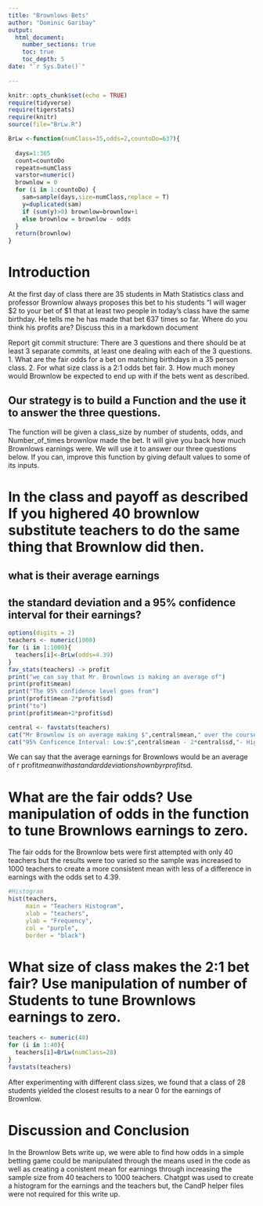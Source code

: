 ```yaml
---
title: "Brownlows Bets"
author: "Dominic Garibay"
output: 
  html_document:
    number_sections: true
    toc: true
    toc_depth: 5
date: "`r Sys.Date()`"    
    
---
```

```r
knitr::opts_chunk$set(echo = TRUE)
require(tidyverse)
require(tigerstats)
require(knitr)
source(file="BrLw.R")
```


<!-- We recommend you use git branches -- create a separate branch for each major section i.e. Introduction, Methods, Results, Inferential Results, and Discussion and Conclusions - leave the YAML block untouched until the final merge where you put in your own name !-->

```r
BrLw <-function(numClass=35,odds=2,countoDo=637){
  
  days=1:365
  count=countoDo
  repeatn=numClass
  varstor=numeric()
  brownlow = 0
  for (i in 1:countoDo) {
    sam=sample(days,size=numClass,replace = T)
    y=duplicated(sam)
    if (sum(y)>0) brownlow=brownlow+1
    else brownlow = brownlow - odds
  }
  return(brownlow)
}
```




# Introduction

<!--In this section you explain what you are trying to show.  Where did the data come from?  What is the research or other question you are trying to answer?!-->

 At the first day of class there are 35 students in Math Statistics class and professor Brownlow always proposes this bet to his students "I will wager $2 to your bet of $1 that at least two people in today's class have  the same birthday.  He tells me he has made that bet 637 times so far. Where do you think his profits are? Discuss this in a markdown document
 
Report git commit structure:
There are 3 questions and there should be at least 3 separate commits, at least one dealing with each of the 3 questions.
1. What are the fair odds for a bet on matching birthdays in a 35 person class.
2. For what size class is a 2:1 odds bet fair.
3. How much money would Brownlow be expected to end up with if the bets went as described.

## Our strategy is to build a Function and the use it to answer the three questions. 

The function will be given a class_size by number of students, odds, and Number_of_times brownlow made the bet.  It will give you back how much Brownlows earnings were. We will use it to answer our three questions below. If you can, improve this function by giving default values to some of its inputs. 

# In the class and payoff as described  If you highered 40 brownlow substitute teachers to do the same thing that Brownlow did then.
## what is their average earnings
## the standard deviation and a 95% confidence interval for their earnings?
  
<!--Explain and display your method of coming up with a 95% confidence interval of  professor Brownlows winnings (or losings)-->


```r
options(digits = 2)
teachers <- numeric(1000)
for (i in 1:1000){
  teachers[i]<-BrLw(odds=4.39)
}
fav_stats(teachers) -> profit
print("we can say that Mr. Brownlows is making an average of")
print(profit$mean)
print("The 95% confidence level goes from")
print(profit$mean-2*profit$sd)
print("to")
print(profit$mean+2*profit$sd)

```



```r
central <- favstats(teachers)
cat("Mr Brownlow is on average making $",central$mean," over the course of the experiment.\n")
cat("95% Conficence Interval: Low:$",central$mean - 2*central$sd,"- High $", central$mean + 2*central$sd)
```

We can say that the average earnings for Brownlows would be an average of r profit$mean with a standard deviation shown by r profit$sd.

# What are the fair odds? Use manipulation of odds in the function to tune Brownlows earnings to zero. 

The fair odds for the Brownlow bets were first attempted with only 40 teachers but the results were too varied so the sample was increased to 1000 teachers to create a more consistent mean with less of a difference in earnings with the odds set to 4.39.


<!--Decide on your methods:  In this section explain the approach you will take to attack the issue --- how will you decide on a likely estimate of professor Brownlow's earnings or losses after 637 bets. Also explain how you construct a 95% confidence interval about your estimate of his winnings !-->


```r
#Histogram
hist(teachers, 
     main = "Teachers Histogram",
     xlab = "teachers",
     ylab = "Frequency",
     col = "purple",
     border = "black")
```



# What size of class makes the 2:1 bet fair?  Use manipulation of number of Students to tune Brownlows earnings to zero.

<!--Explain and display the results of your method of coming up with the estimate of professor Brownlows betting profits!-->

```r
teachers <- numeric(40)
for (i in 1:40){
  teachers[i]=BrLw(numClass=28)
}
favstats(teachers)   
```

After experimenting with different class sizes, we found that a class of 28 students yielded the closest results to a near 0 for the earnings of Brownlow.





# Discussion and Conclusion

<!--Discussion and conclusion here.  If professor Brownlow is consistantly making or losing money how could he change his payout so that his profits center on zero?  Also discuss what size his class should be in order to have his current scheme balance at zero profit.!-->

In the Brownlow Bets write up, we were able to find how odds in a simple betting game could be manipulated through the means used in the code as well as creating a conistent mean for earnings through increasing the sample size from 40 teachers to 1000 teachers. Chatgpt was used to create a histogram for the earnings and the teachers but, the CandP helper files were not required for this write up.